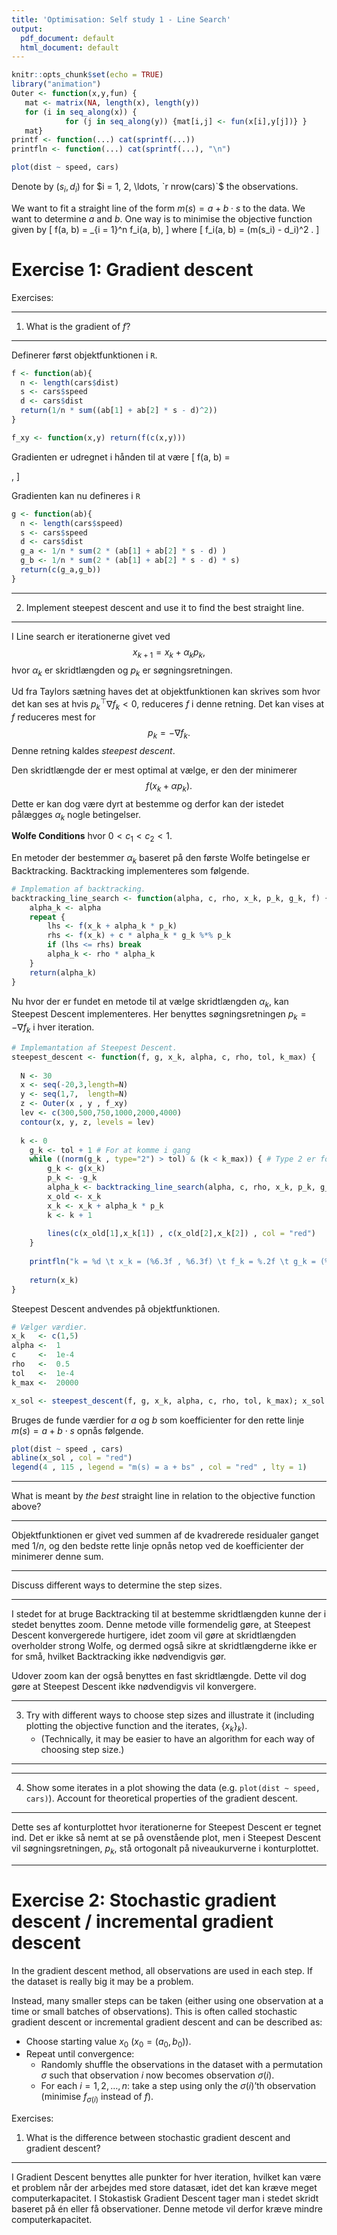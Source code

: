 ```yaml
---
title: 'Optimisation: Self study 1 - Line Search'
output:
  pdf_document: default
  html_document: default
---
```


```r
knitr::opts_chunk$set(echo = TRUE)
library("animation")
Outer <- function(x,y,fun) {
   mat <- matrix(NA, length(x), length(y))
   for (i in seq_along(x)) {
            for (j in seq_along(y)) {mat[i,j] <- fun(x[i],y[j])} }
   mat}
printf <- function(...) cat(sprintf(...))
printfln <- function(...) cat(sprintf(...), "\n")
```


```r
plot(dist ~ speed, cars)
```

Denote by $(s_i, d_i)$ for $i = 1, 2, \ldots, `r nrow(cars)`$ the observations.

We want to fit a straight line of the form $m(s) = a + b \cdot s$ to the data. We want to determine $a$ and $b$. One way is to minimise the objective function given by
\[
f(a, b) = \frac{1}{n} \sum_{i = 1}^n f_i(a, b),
\]
where
\[
f_i(a, b) = (m(s_i) - d_i)^2 .
\]

# Exercise 1: Gradient descent

Exercises:


***
1. What is the gradient of $f$?

***

Definerer først objektfunktionen i `R`.
```r
f <- function(ab){
  n <- length(cars$dist)
  s <- cars$speed
  d <- cars$dist
  return(1/n * sum((ab[1] + ab[2] * s - d)^2))
}

f_xy <- function(x,y) return(f(c(x,y)))
```

Gradienten er udregnet i hånden til at være
\[
\nabla f(a, b) = \begin{pmatrix}1/n \sum^n_{i=1}2((a+bs_i)-d_i)\\ 1/n\sum^n_{i=1}2((a+bs_i)-d_i)s_i\end{pmatrix},
\]

Gradienten kan nu defineres i `R`
```r
g <- function(ab){
  n <- length(cars$speed)
  s <- cars$speed
  d <- cars$dist 
  g_a <- 1/n * sum(2 * (ab[1] + ab[2] * s - d) )
  g_b <- 1/n * sum(2 * (ab[1] + ab[2] * s - d) * s)
  return(c(g_a,g_b))
}
```

***
2. Implement steepest descent and use it to find the best straight line.

***
I Line search er iterationerne givet ved 
$$x_{k+1} = x_k + \alpha_k p_k,$$
hvor $\alpha_k$ er skridtlængden og $p_k$ er søgningsretningen.

Ud fra Taylors sætning haves det at objektfunktionen kan skrives som
\begin{align*}
f(x_k+\alpha_kp_k)\approx f(x_k)+\alpha_kp_k^\top \nabla f_k,
\end{align*}
hvor det kan ses at hvis $p_k^\top\nabla f_k<0$, reduceres $f$ i denne retning. Det kan vises at $f$ reduceres mest for 
$$p_k=-\nabla f_k.$$
Denne retning kaldes *steepest descent*.

Den skridtlængde der er mest optimal at vælge, er den der minimerer 
$$f(x_k+\alpha p_k).$$
Dette er kan dog være dyrt at bestemme og derfor kan der istedet pålægges $\alpha_k$ nogle betingelser.

**Wolfe Conditions**
\begin{align}
    f(x_k+\alpha_kp_k) &\leq f(x_k)+c_1\alpha \nabla f_k^\top p_k,\\
    \nabla f(x_k+\alpha_k p_k)^\top p_k &\geq c_2\nabla f_k^\top p_k,
\end{align}
hvor $0 < c_1 < c_2 < 1$.

En metoder der bestemmer $\alpha_k$ baseret på den første Wolfe betingelse er Backtracking.
Backtracking implementeres som følgende.
```r
# Implemation af backtracking.
backtracking_line_search <- function(alpha, c, rho, x_k, p_k, g_k, f) {
	alpha_k <- alpha
	repeat { 
		lhs <- f(x_k + alpha_k * p_k)
		rhs <- f(x_k) + c * alpha_k * g_k %*% p_k
		if (lhs <= rhs) break
		alpha_k <- rho * alpha_k
	}
	return(alpha_k)
}
```

Nu hvor der er fundet en metode til at vælge skridtlængden $\alpha_k$, kan Steepest Descent implementeres. Her benyttes søgningsretningen $p_k = - \nabla f_k$ i hver iteration.

```r
# Implemantation af Steepest Descent.
steepest_descent <- function(f, g, x_k, alpha, c, rho, tol, k_max) {
	
  N <- 30 
  x <- seq(-20,3,length=N)
  y <- seq(1,7,  length=N)
  z <- Outer(x , y , f_xy)
  lev <- c(300,500,750,1000,2000,4000)
  contour(x, y, z, levels = lev)
  
  k <- 0
	g_k <- tol + 1 # For at komme i gang
	while ((norm(g_k , type="2") > tol) & (k < k_max)) { # Type 2 er for vektorer
		g_k <- g(x_k)
		p_k <- -g_k 
		alpha_k <- backtracking_line_search(alpha, c, rho, x_k, p_k, g_k, f)
		x_old <- x_k
		x_k <- x_k + alpha_k * p_k
		k <- k + 1
		
		lines(c(x_old[1],x_k[1]) , c(x_old[2],x_k[2]) , col = "red")
	}
	
	printfln("k = %d \t x_k = (%6.3f , %6.3f) \t f_k = %.2f \t g_k = (%8.3f , %8.3f) \nalpha_k = %.5f", k, x_k[1] , x_k[2], f(x_k), g_k[1] , g_k[2], alpha_k)
	
	return(x_k)
}
```

Steepest Descent andvendes på objektfunktionen.

```r
# Vælger værdier.
x_k   <- c(1,5)
alpha <-  1              
c     <-  1e-4 
rho   <-  0.5
tol   <-  1e-4
k_max <-  20000

x_sol <- steepest_descent(f, g, x_k, alpha, c, rho, tol, k_max); x_sol
```

Bruges de funde værdier for $a$ og $b$ som koefficienter for den rette linje $m(s) = a + b \cdot s$ opnås følgende.
```r
plot(dist ~ speed , cars)
abline(x_sol , col = "red")
legend(4 , 115 , legend = "m(s) = a + bs" , col = "red" , lty = 1)
```


***
What is meant by *the best* straight line in relation to the objective function above?

***

Objektfunktionen er givet ved summen af de kvadrerede residualer ganget med $1/n$, og den bedste rette linje opnås netop ved de koefficienter der minimerer denne sum.  

***
Discuss different ways to determine the step sizes.

***
    
I stedet for at bruge Backtracking til at bestemme skridtlængden kunne der i stedet benyttes zoom. Denne metode ville formendelig gøre, at Steepest Descent konvergerede hurtigere, idet zoom vil gøre at skridtlængden overholder strong Wolfe, og dermed også sikre at skridtlængderne ikke er for små, hvilket Backtracking ikke nødvendigvis gør.

Udover zoom kan der også benyttes en fast skridtlængde. Dette vil dog gøre at Steepest Descent ikke nødvendigvis vil konvergere.


***
3. Try with different ways to choose step sizes and illustrate it (including plotting the objective function and the iterates, $\{x_k\}_k$). 
    * (Technically, it may be easier to have an algorithm for each way of choosing step size.)

***

***
4. Show some iterates in a plot showing the data (e.g. `plot(dist ~ speed, cars)`).
Account for theoretical properties of the gradient descent.

***

Dette ses af konturplottet hvor iterationerne for Steepest Descent er tegnet ind. Det er ikke så nemt at se på ovenstående plot, men i Steepest Descent vil søgningsretningen, $p_k$, stå ortogonalt på niveaukurverne i konturplottet.

***

# Exercise 2: Stochastic gradient descent / incremental gradient descent

In the gradient descent method, all observations are used in each step. If the dataset is really big it may be a problem.

Instead, many smaller steps can be taken (either using one observation at a time or small batches of observations). This is often called stochastic gradient descent or incremental gradient descent and can be described as:

* Choose starting value $x_0$ ($x_0 = (a_0, b_0)$).
* Repeat until convergence:
    + Randomly shuffle the observations in the dataset with a permutation $\sigma$ such that observation $i$ now becomes observation $\sigma(i)$.
    + For each $i = 1, 2, \ldots, n$: take a step using only the $\sigma(i)$'th observation (minimise $f_{\sigma(i)}$ instead of $f$).

Exercises:

1. What is the difference between stochastic gradient descent and gradient descent?

***

I Gradient Descent benyttes alle punkter for hver iteration, hvilket kan være et problem når der arbejdes med store datasæt, idet det kan kræve meget computerkapacitet. I Stokastisk Gradient Descent tager man i stedet skridt baseret på én eller få observationer. Denne metode vil derfor kræve mindre computerkapacitet.  

